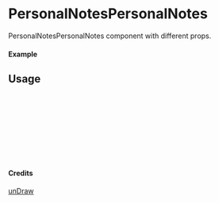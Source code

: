
<Meta of={PersonalNotesPersonalNotes} title="unDraw/PersonalNotesPersonalNotes" />

# PersonalNotesPersonalNotes

PersonalNotesPersonalNotes component with different props.

#### Example

<Canvas of={PersonalNotesPersonalNotes.Primary} />

## Usage

```ts
import { PersonalNotesPersonalNotes } from "yadl-ui";

const Example = () => {
  return (
      <PersonalNotesPersonalNotes />
  );
};

export default Example;
```

#### Credits
[unDraw](https://undraw.co/illustrations)
